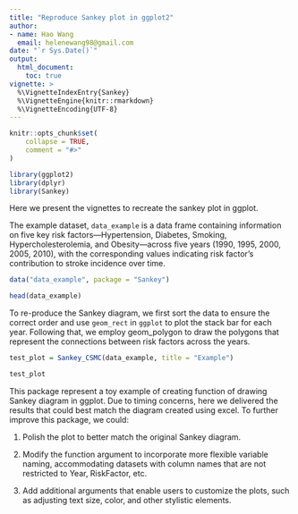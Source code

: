 ```yaml
---
title: "Reproduce Sankey plot in ggplot2"
author:
- name: Hao Wang
  email: helenewang98@gmail.com
date: "`r Sys.Date()`"
output: 
  html_document:
    toc: true
vignette: >
  %\VignetteIndexEntry{Sankey}
  %\VignetteEngine{knitr::rmarkdown}
  %\VignetteEncoding{UTF-8}
---
```


```r
knitr::opts_chunk$set(
    collapse = TRUE,
    comment = "#>"
)
```

```r
library(ggplot2)
library(dplyr)
library(Sankey)
```

Here we present the vignettes to recreate the sankey plot in ggplot.



The example dataset, `data_example` is a data frame containing information on five key risk factors—Hypertension, Diabetes, Smoking, Hypercholesterolemia, and Obesity—across five years (1990, 1995, 2000, 2005, 2010), with the corresponding values indicating risk factor’s contribution to stroke incidence over time.

```r
data("data_example", package = "Sankey")

head(data_example)
```


To re-produce the Sankey diagram, we first sort the data to ensure the correct order and use `geom_rect` in `ggplot` to plot the stack bar for each year. Following that, we employ geom_polygon to draw the polygons that represent the connections between risk factors across the years.
 
```r

test_plot = Sankey_CSMC(data_example, title = "Example")

test_plot
```


This package represent a toy example of creating function of drawing Sankey diagram in ggplot. Due to timing concerns, here we delivered the results that could best match the diagram created using excel. To further improve this package, we could:

1) Polish the plot to better match the original Sankey diagram.

2) Modify the function argument to incorporate more flexible variable naming, accommodating datasets with column names that are not restricted to Year, RiskFactor, etc.

3) Add additional arguments that enable users to customize the plots, such as adjusting text size, color, and other stylistic elements.
